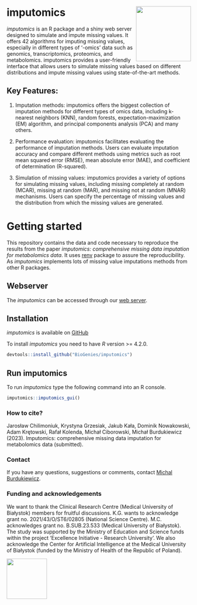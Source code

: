 
# imputomics <img src='man/figures/logo.png' align="right" height="150"/>

*imputomics* is an R package and a shiny web server designed to simulate
and impute missing values. It offers 42 algorithms for imputing missing
values, especially in different types of ‘-omics’ data such as genomics,
transcriptomics, proteomics, and metabolomics. imputomics provides a
user-friendly interface that allows users to simulate missing values
based on different distributions and impute missing values using
state-of-the-art methods.

## Key Features:

1.  Imputation methods: imputomics offers the biggest collection of
    imputation methods for different types of omics data, including
    k-nearest neighbors (KNN), random forests, expectation-maximization
    (EM) algorithm, and principal components analysis (PCA) and many
    others.

2.  Performance evaluation: imputomics facilitates evaluating the
    performance of imputation methods. Users can evaluate imputation
    accuracy and compare different methods using metrics such as root
    mean squared error (RMSE), mean absolute error (MAE), and
    coefficient of determination (R-squared).

3.  Simulation of missing values: imputomics provides a variety of
    options for simulating missing values, including missing completely
    at random (MCAR), missing at random (MAR), and missing not at random
    (MNAR) mechanisms. Users can specify the percentage of missing
    values and the distribution from which the missing values are
    generated.

# Getting started

This repository contains the data and code necessary to reproduce the
results from the paper *imputomics: comprehensive missing data
imputation for metabolomics data*. It uses
[renv](https://CRAN.R-project.org/package=renv) package to assure the
reproducibility. As *imputomics* implements lots of missing value
imputations methods from other R packages.

## Webserver

The *imputomics* can be accessed through our [web
server](http://imputomics.umb.edu.pl/).

## Installation

*imputomics* is available on
[GitHub](https://github.com/BioGenies/imputomics)

To install *imputomics* you need to have *R* version >= 4.2.0.

``` r
devtools::install_github("BioGenies/imputomics")
```

## Run imputomics

To run *imputomics* type the following command into an R console.

``` r
imputomics::imputomics_gui()
```

<!-- # How to cite -->

### How to cite?

Jarosław Chilimoniuk, Krystyna Grzesiak, Jakub Kała, Dominik Nowakowski,
Adam Krętowski, Rafał Kolenda, Michał Ciborowski,
Michał Burdukiewicz (2023). Imputomics: comprehensive missing data
imputation for metabolomics data (submitted).

### Contact

If you have any questions, suggestions or comments, contact [Michal
Burdukiewicz](mailto:michalburdukiewicz@gmail.com).

### Funding and acknowledgements

We want to thank the Clinical Research Centre (Medical University of
Białystok) members for fruitful discussions. K.G. wants to acknowledge
grant no. 2021/43/O/ST6/02805 (National Science Centre). M.C.
acknowledges grant no. B.SUB.23.533 (Medical University of Białystok).
The study was supported by the Ministry of Education and Science funds
within the project ‘Excellence Initiative - Research University’. We
also acknowledge the Center for Artificial Intelligence at the Medical
University of Białystok (funded by the Ministry of Health of the
Republic of Poland).

<img src='man/figures/funding.png' style='height: 110px'>
